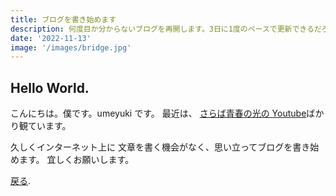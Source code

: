 ```yaml
---
title: ブログを書き始めます
description: 何度目か分からないブログを再開します。3日に1度のペースで更新できるだろうか
date: '2022-11-13'
image: '/images/bridge.jpg'
---
```


## Hello World.

こんにちは。僕です。umeyuki です。
最近は、
[さらば青春の光の Youtube](https://www.youtube.com/channel/UCNvcNd31bA-XERO6LGy4blw)ばかり観ています。

久しくインターネット上に 文章を書く機会がなく、思い立ってブログを書き始めます。
宜しくお願いします。

[戻る](/).
